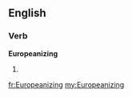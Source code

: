 ==English==

===Verb===
'''Europeanizing'''

# {{present participle of|[[Europeanize]]}}

[[fr:Europeanizing]]
[[my:Europeanizing]]